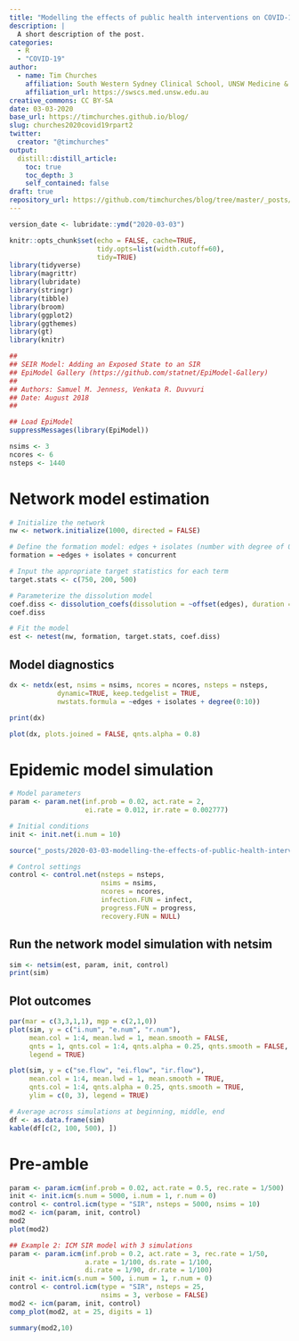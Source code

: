 ```yaml
---
title: "Modelling the effects of public health interventions on COVID-19 transmission - part 1"
description: |
  A short description of the post.
categories:
  - R
  - "COVID-19"
author:
  - name: Tim Churches 
    affiliation: South Western Sydney Clinical School, UNSW Medicine & Ingham Institute of Applied Medical Research, Liverpool, Sydney, Australia
    affiliation_url: https://swscs.med.unsw.edu.au
creative_commons: CC BY-SA
date: 03-03-2020
base_url: https://timchurches.github.io/blog/
slug: churches2020covid19rpart2
twitter:
  creator: "@timchurches"
output:
  distill::distill_article:
    toc: true
    toc_depth: 3
    self_contained: false
draft: true
repository_url: https://github.com/timchurches/blog/tree/master/_posts/2020-03-03-modelling-the-effects-of-public-health-interventions-on-covid-19-transmission-part-1
---
```


```r
version_date <- lubridate::ymd("2020-03-03")

knitr::opts_chunk$set(echo = FALSE, cache=TRUE,
                      tidy.opts=list(width.cutoff=60),
                      tidy=TRUE)
library(tidyverse)
library(magrittr)
library(lubridate)
library(stringr)
library(tibble)
library(broom)
library(ggplot2)
library(ggthemes)
library(gt)
library(knitr)

##
## SEIR Model: Adding an Exposed State to an SIR
## EpiModel Gallery (https://github.com/statnet/EpiModel-Gallery)
##
## Authors: Samuel M. Jenness, Venkata R. Duvvuri
## Date: August 2018
##

## Load EpiModel
suppressMessages(library(EpiModel))

nsims <- 3
ncores <- 6
nsteps <- 1440
```

# Network model estimation 


```r
# Initialize the network
nw <- network.initialize(1000, directed = FALSE)

# Define the formation model: edges + isolates (number with degree of 0)
formation = ~edges + isolates + concurrent

# Input the appropriate target statistics for each term
target.stats <- c(750, 200, 500)

# Parameterize the dissolution model
coef.diss <- dissolution_coefs(dissolution = ~offset(edges), duration = 2)
coef.diss

# Fit the model
est <- netest(nw, formation, target.stats, coef.diss)
```

## Model diagnostics

```r
dx <- netdx(est, nsims = nsims, ncores = ncores, nsteps = nsteps, 
            dynamic=TRUE, keep.tedgelist = TRUE,
            nwstats.formula = ~edges + isolates + degree(0:10))
```

```r
print(dx)
```

```r
plot(dx, plots.joined = FALSE, qnts.alpha = 0.8)
```

# Epidemic model simulation 

```r
# Model parameters
param <- param.net(inf.prob = 0.02, act.rate = 2,
                   ei.rate = 0.012, ir.rate = 0.002777)

# Initial conditions
init <- init.net(i.num = 10)

source("_posts/2020-03-03-modelling-the-effects-of-public-health-interventions-on-covid-19-transmission-part-1/module-fx.R")

# Control settings
control <- control.net(nsteps = nsteps,
                       nsims = nsims,
                       ncores = ncores,
                       infection.FUN = infect,
                       progress.FUN = progress,
                       recovery.FUN = NULL)
```

## Run the network model simulation with netsim

```r
sim <- netsim(est, param, init, control)
print(sim)
```

## Plot outcomes

```r
par(mar = c(3,3,1,1), mgp = c(2,1,0))
plot(sim, y = c("i.num", "e.num", "r.num"),
     mean.col = 1:4, mean.lwd = 1, mean.smooth = FALSE,
     qnts = 1, qnts.col = 1:4, qnts.alpha = 0.25, qnts.smooth = FALSE,
     legend = TRUE)
```

```r
plot(sim, y = c("se.flow", "ei.flow", "ir.flow"),
     mean.col = 1:4, mean.lwd = 1, mean.smooth = TRUE,
     qnts.col = 1:4, qnts.alpha = 0.25, qnts.smooth = TRUE,
     ylim = c(0, 3), legend = TRUE)
```

```r
# Average across simulations at beginning, middle, end
df <- as.data.frame(sim)
kable(df[c(2, 100, 500), ])
```


# Pre-amble


```r
param <- param.icm(inf.prob = 0.02, act.rate = 0.5, rec.rate = 1/500)
init <- init.icm(s.num = 5000, i.num = 1, r.num = 0)
control <- control.icm(type = "SIR", nsteps = 5000, nsims = 10)
mod2 <- icm(param, init, control)
mod2
plot(mod2)

## Example 2: ICM SIR model with 3 simulations
param <- param.icm(inf.prob = 0.2, act.rate = 3, rec.rate = 1/50,
                   a.rate = 1/100, ds.rate = 1/100,
                   di.rate = 1/90, dr.rate = 1/100)
init <- init.icm(s.num = 500, i.num = 1, r.num = 0)
control <- control.icm(type = "SIR", nsteps = 25,
                       nsims = 3, verbose = FALSE)
mod2 <- icm(param, init, control)
comp_plot(mod2, at = 25, digits = 1)

summary(mod2,10)
```

